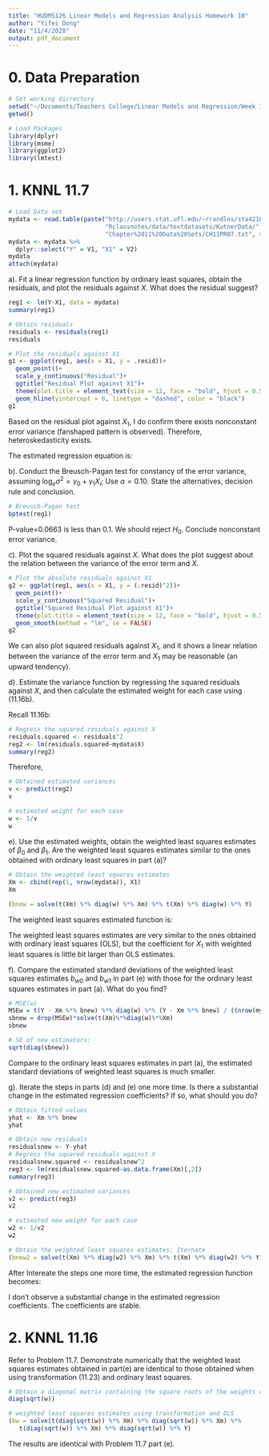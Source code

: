 ```yaml
---
title: "HUDM5126 Linear Models and Regression Analysis Homework 10"
author: "Yifei Dong"
date: "11/4/2020"
output: pdf_document
---
```


# 0. Data Preparation

```r
# Set working dicrectory
setwd("~/Documents/Teachers College/Linear Models and Regression/Week 10/hw10/hw10_R")
getwd()
```

```r
# Load Packages
library(dplyr)
library(msme)
library(ggplot2)
library(lmtest)
```

# 1. KNNL 11.7

```r
# Load Data set
mydata <- read.table(paste("http://users.stat.ufl.edu/~rrandles/sta4210/", 
                           "Rclassnotes/data/textdatasets/KutnerData/", 
                           "Chapter%2011%20Data%20Sets/CH11PR07.txt", sep = ""))
mydata <- mydata %>%
  dplyr::select("Y" = V1, "X1" = V2)
mydata
attach(mydata)
```
\vspace{12pt}

a). Fit a linear regression function by ordinary least squares, obtain the residuals, and plot the residuals against $X$. What 
does the residual suggest?

\smallskip

```r
reg1 <- lm(Y~X1, data = mydata)
summary(reg1)
```

```r
# Obtain residuals
residuals <- residuals(reg1)
residuals
```

```r
# Plot the residuals against X1
g1 <- ggplot(reg1, aes(x = X1, y = .resid))+
  geom_point()+
  scale_y_continuous("Residual")+
  ggtitle("Residual Plot against X1")+
  theme(plot.title = element_text(size = 12, face = "bold", hjust = 0.5))+
  geom_hline(yintercept = 0, linetype = "dashed", color = "black")
g1
```

Based on the residual plot against $X_{1}$, I do confirm there exists nonconstant error variance (fanshaped pattern is 
observed). Therefore, heteroskedasticity exists.

\vspace{12pt}

The estimated regression equation is:

\begin{center}

$\widehat{Y}=-5.75+0.1875X_{i1}$

\end{center}

\vspace{12pt}

b). Conduct the Breusch-Pagan test for constancy of the error variance, assuming $\log_{e}\sigma^2=\gamma_{0}+\gamma_{1}X_{i}$; 
Use $\alpha = 0.10$. State the alternatives, decision rule and conclusion.

```r
# Breusch-Pagan test
bptest(reg1)
```

\begin{center}
$H_{0}$ = Homoskedasticity

$H_{\alpha}$ = Heteroskedasticity
\end{center}

P-value=0.0663 is less than 0.1. We should reject $H_0$. Conclude nonconstant error variance. 

\vspace{12pt}

c). Plot the squared residuals against $X$. What does the plot suggest about the relation between the variance of the error term and $X$.

```r
# Plot the absolute residuals against X1
g2 <- ggplot(reg1, aes(x = X1, y = (.resid)^2))+
  geom_point()+
  scale_y_continuous("Squared Residual")+
  ggtitle("Squared Residual Plot against X1")+
  theme(plot.title = element_text(size = 12, face = "bold", hjust = 0.5))+
  geom_smooth(method = "lm", se = FALSE)
g2
```

We can also plot squared residuals against $X_{1}$, and it shows a linear relation between the variance of the error term and 
$X_{1}$ may be reasonable (an upward tendency).

\vspace{12pt}

d). Estimate the variance function by regressing the squared residuals against $X$, and then calculate the estimated weight for each case using (11.16b).

Recall 11.16b:

\begin{center}

$w_{i}= \frac{1}{\widehat{\upsilon_{i}}}$

\end{center}

```r
# Regress the squared residuals against X
residuals.squared <- residuals^2
reg2 <- lm(residuals.squared~mydata$X)
summary(reg2)
```

Therefore, 

\begin{center}

$\widehat{\upsilon}=-180.0833+1.2437X_{i1}$

\end{center}

```r
# Obtained estimated variances
v <- predict(reg2)
v
```

```r
# estimated weight for each case
w <- 1/v
w
```

\vspace{12pt}

e). Use the estimated weights, obtain the weighted least squares estimates of $\beta_{0}$ and $\beta_{1}$. Are the weighted 
least squares estimates similar to the ones obtained with ordinary least squares in part (a)?

```r
# Obtain the weighted least squares estimates
Xm <- cbind(rep(1, nrow(mydata)), X1)
Xm
```

```r
(bnew = solve(t(Xm) %*% diag(w) %*% Xm) %*% t(Xm) %*% diag(w) %*% Y)
```

The weighted least squares estimated function is:

\begin{center}

$\widehat{Y}=-6.2332+0.1891X_{i1}$

\end{center}

The weighted least squares estimates are very similar to the ones obtained with ordinary least squares (OLS), but the
coefficient for $X_{1}$ with weighted least squares is little bit larger than OLS estimates.

\vspace{12pt}

f). Compare the estimated standard deviations of the weighted least squares estimates $b_{w0}$ and $b_{w1}$ in part (e) with 
those for the ordinary least squares estimates in part (a). What do you find?

```r
# MSE(w)
MSEw = t(Y - Xm %*% bnew) %*% diag(w) %*% (Y - Xm %*% bnew) / ((nrow(mydata)-2))
sbnew = drop(MSEw)*solve(t(Xm)%*%diag(w)%*%Xm)
sbnew
```

```r
# SE of new estimators:
sqrt(diag(sbnew))
```

Compare to the ordinary least squares estimates in part (a), the estimated standard deviations of weighted least squares is
much smaller.

g). Iterate the steps in parts (d) and (e) one more time. Is there a substantial change in the estimated regression
coefficients? If so, what should you do?

```r
# Obtain fitted values
yhat <- Xm %*% bnew 
yhat
```

```r
# Obtain new residuals
residualsnew <- Y-yhat
# Regress the squared residuals against X
residualsnew.squared <- residualsnew^2
reg3 <- lm(residualsnew.squared~as.data.frame(Xm)[,2])
summary(reg3)
```

```r
# Obtained new estimated variances
v2 <- predict(reg3)
v2
```

```r
# estimated new weight for each case
w2 <- 1/v2
w2
```

```r
# Obtain the weighted least squares estimates: Iternate
(bnew2 = solve(t(Xm) %*% diag(w2) %*% Xm) %*% t(Xm) %*% diag(w2) %*% Y)
```

After Intereate the steps one more time, the estimated regression function becomes:

\begin{center}

$\widehat{Y}=-6.2335+0.1891X_{i1}$

\end{center}

I don't observe a substantial change in the estimated regression coefficients. The coefficients are stable.

\newpage

# 2. KNNL 11.16

Refer to \textbf{Machine speed} Problem 11.7. Demonstrate numerically that the weighted least squares estimates obtained in 
part(e) are identical to those obtained when using transformation (11.23) and ordinary least squares.

```r
# Obtain a diagonal matrix containing the square roots of the weights wi
diag(sqrt(w))
```

```r
# weighted least squares estimates using transformation and OLS
(bw = solve(t(diag(sqrt(w)) %*% Xm) %*% diag(sqrt(w)) %*% Xm) %*% 
   t(diag(sqrt(w)) %*% Xm) %*% diag(sqrt(w)) %*% Y)
```

The results are identical with Problem 11.7 part (e).
